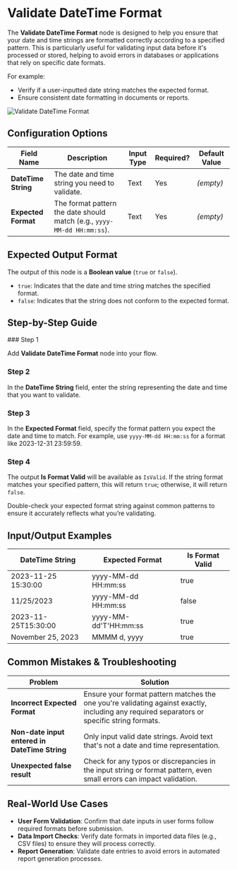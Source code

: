
# Validate DateTime Format

The **Validate DateTime Format** node is designed to help you ensure that your date and time strings are formatted correctly according to a specified pattern. This is particularly useful for validating input data before it's processed or stored, helping to avoid errors in databases or applications that rely on specific date formats.

For example:

- Verify if a user-inputted date string matches the expected format.
- Ensure consistent date formatting in documents or reports.

![Validate DateTime Format](./validate-datetime-format.png)

## Configuration Options

| Field Name          | Description                                                             | Input Type | Required? | Default Value |
| ------------------- | ----------------------------------------------------------------------- | ---------- | --------- | ------------- |
| **DateTime String** | The date and time string you need to validate.                          | Text       | Yes       | _(empty)_     |
| **Expected Format** | The format pattern the date should match (e.g., `yyyy-MM-dd HH:mm:ss`). | Text       | Yes       | _(empty)_     |

## Expected Output Format

The output of this node is a **Boolean value** (`true` or `false`).

- `true`: Indicates that the date and time string matches the specified format.
- `false`: Indicates that the string does not conform to the expected format.

## Step-by-Step Guide

<Steps>
### Step 1

Add **Validate DateTime Format** node into your flow.

### Step 2

In the **DateTime String** field, enter the string representing the date and time that you want to validate.

### Step 3

In the **Expected Format** field, specify the format pattern you expect the date and time to match. For example, use `yyyy-MM-dd HH:mm:ss` for a format like 2023-12-31 23:59:59.

### Step 4

The output **Is Format Valid** will be available as `IsValid`. If the string format matches your specified pattern, this will return `true`; otherwise, it will return `false`.

</Steps>

<Callout type="info" title="Tip">
  Double-check your expected format string against common patterns to ensure it
  accurately reflects what you’re validating.
</Callout>

## Input/Output Examples

| DateTime String     | Expected Format       | Is Format Valid |
| ------------------- | --------------------- | --------------- |
| 2023-11-25 15:30:00 | yyyy-MM-dd HH:mm:ss   | true            |
| 11/25/2023          | yyyy-MM-dd HH:mm:ss   | false           |
| 2023-11-25T15:30:00 | yyyy-MM-dd'T'HH:mm:ss | true            |
| November 25, 2023   | MMMM d, yyyy          | true            |

## Common Mistakes & Troubleshooting

| Problem                                       | Solution                                                                                                                                    |
| --------------------------------------------- | ------------------------------------------------------------------------------------------------------------------------------------------- |
| **Incorrect Expected Format**                 | Ensure your format pattern matches the one you're validating against exactly, including any required separators or specific string formats. |
| **Non-date input entered in DateTime String** | Only input valid date strings. Avoid text that's not a date and time representation.                                                        |
| **Unexpected false result**                   | Check for any typos or discrepancies in the input string or format pattern, even small errors can impact validation.                        |

## Real-World Use Cases

- **User Form Validation**: Confirm that date inputs in user forms follow required formats before submission.
- **Data Import Checks**: Verify date formats in imported data files (e.g., CSV files) to ensure they will process correctly.
- **Report Generation**: Validate date entries to avoid errors in automated report generation processes.
